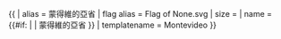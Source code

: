 {{ {{{1<noinclude>|country showdata</noinclude>}}}
| alias = 蒙得維的亞省
| flag alias = Flag of None.svg
| size = {{{size|}}}
| name = {{#if: {{{name|}}} | {{{name|}}} | 蒙得維的亞省 }}
<noinclude>
| templatename = Montevideo
</noinclude>
}}